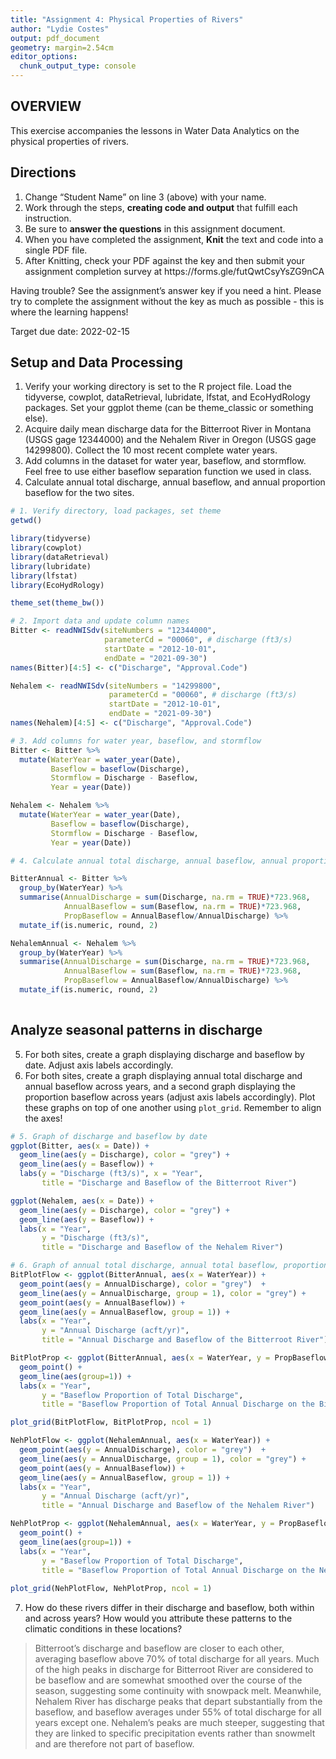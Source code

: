 ```yaml
---
title: "Assignment 4: Physical Properties of Rivers"
author: "Lydie Costes"
output: pdf_document
geometry: margin=2.54cm
editor_options: 
  chunk_output_type: console
---
```


## OVERVIEW

This exercise accompanies the lessons in Water Data Analytics on the physical properties of rivers. 

## Directions
1. Change "Student Name" on line 3 (above) with your name.
2. Work through the steps, **creating code and output** that fulfill each instruction.
3. Be sure to **answer the questions** in this assignment document.
4. When you have completed the assignment, **Knit** the text and code into a single PDF file.
5. After Knitting, check your PDF against the key and then submit your assignment completion survey at https://forms.gle/futQwtCsyYsZG9nCA

Having trouble? See the assignment's answer key if you need a hint. Please try to complete the assignment without the key as much as possible - this is where the learning happens!

Target due date: 2022-02-15

## Setup and Data Processing

1. Verify your working directory is set to the R project file. Load the tidyverse, cowplot, dataRetrieval, lubridate, lfstat, and EcoHydRology packages. Set your ggplot theme (can be theme_classic or something else).
2. Acquire daily mean discharge data for the Bitterroot River in Montana (USGS gage 12344000) and the Nehalem River in Oregon (USGS gage 14299800). Collect the 10 most recent complete water years.
3. Add columns in the dataset for water year, baseflow, and stormflow. Feel free to use either baseflow separation function we used in class. 
4. Calculate annual total discharge, annual baseflow, and annual proportion baseflow for the two sites.

```r
# 1. Verify directory, load packages, set theme
getwd()

library(tidyverse)
library(cowplot)
library(dataRetrieval)
library(lubridate)
library(lfstat)
library(EcoHydRology)

theme_set(theme_bw())

# 2. Import data and update column names
Bitter <- readNWISdv(siteNumbers = "12344000", 
                     parameterCd = "00060", # discharge (ft3/s) 
                     startDate = "2012-10-01", 
                     endDate = "2021-09-30")
names(Bitter)[4:5] <- c("Discharge", "Approval.Code")

Nehalem <- readNWISdv(siteNumbers = "14299800", 
                      parameterCd = "00060", # discharge (ft3/s) 
                      startDate = "2012-10-01", 
                      endDate = "2021-09-30")
names(Nehalem)[4:5] <- c("Discharge", "Approval.Code")

# 3. Add columns for water year, baseflow, and stormflow
Bitter <- Bitter %>%
  mutate(WaterYear = water_year(Date),
         Baseflow = baseflow(Discharge),
         Stormflow = Discharge - Baseflow, 
         Year = year(Date))

Nehalem <- Nehalem %>%
  mutate(WaterYear = water_year(Date),
         Baseflow = baseflow(Discharge),
         Stormflow = Discharge - Baseflow,
         Year = year(Date))

# 4. Calculate annual total discharge, annual baseflow, annual proportion baseflow

BitterAnnual <- Bitter %>%
  group_by(WaterYear) %>%
  summarise(AnnualDischarge = sum(Discharge, na.rm = TRUE)*723.968,
            AnnualBaseflow = sum(Baseflow, na.rm = TRUE)*723.968,
            PropBaseflow = AnnualBaseflow/AnnualDischarge) %>%
  mutate_if(is.numeric, round, 2)

NehalemAnnual <- Nehalem %>%
  group_by(WaterYear) %>%
  summarise(AnnualDischarge = sum(Discharge, na.rm = TRUE)*723.968,
            AnnualBaseflow = sum(Baseflow, na.rm = TRUE)*723.968,
            PropBaseflow = AnnualBaseflow/AnnualDischarge) %>%
  mutate_if(is.numeric, round, 2)
                     
```

## Analyze seasonal patterns in discharge

5. For both sites, create a graph displaying discharge and baseflow by date. Adjust axis labels accordingly.
6. For both sites, create a graph displaying annual total discharge and annual baseflow across years, and a second graph displaying the proportion baseflow across years (adjust axis labels accordingly). Plot these graphs on top of one another using `plot_grid`. Remember to align the axes!

```r
# 5. Graph of discharge and baseflow by date
ggplot(Bitter, aes(x = Date)) +
  geom_line(aes(y = Discharge), color = "grey") +
  geom_line(aes(y = Baseflow)) +
  labs(y = "Discharge (ft3/s)", x = "Year",
       title = "Discharge and Baseflow of the Bitterroot River")

ggplot(Nehalem, aes(x = Date)) +
  geom_line(aes(y = Discharge), color = "grey") +
  geom_line(aes(y = Baseflow)) +
  labs(x = "Year",
       y = "Discharge (ft3/s)",
       title = "Discharge and Baseflow of the Nehalem River")

# 6. Graph of annual total discharge, annual total baseflow, proportion
BitPlotFlow <- ggplot(BitterAnnual, aes(x = WaterYear)) +
  geom_point(aes(y = AnnualDischarge), color = "grey")  +
  geom_line(aes(y = AnnualDischarge, group = 1), color = "grey") +
  geom_point(aes(y = AnnualBaseflow)) +
  geom_line(aes(y = AnnualBaseflow, group = 1)) +
  labs(x = "Year",
       y = "Annual Discharge (acft/yr)",
       title = "Annual Discharge and Baseflow of the Bitterroot River") 

BitPlotProp <- ggplot(BitterAnnual, aes(x = WaterYear, y = PropBaseflow)) +
  geom_point() +
  geom_line(aes(group=1)) +
  labs(x = "Year",
       y = "Baseflow Proportion of Total Discharge",
       title = "Baseflow Proportion of Total Annual Discharge on the Bitterroot River")

plot_grid(BitPlotFlow, BitPlotProp, ncol = 1)

NehPlotFlow <- ggplot(NehalemAnnual, aes(x = WaterYear)) +
  geom_point(aes(y = AnnualDischarge), color = "grey")  +
  geom_line(aes(y = AnnualDischarge, group = 1), color = "grey") +
  geom_point(aes(y = AnnualBaseflow)) +
  geom_line(aes(y = AnnualBaseflow, group = 1)) +
  labs(x = "Year",
       y = "Annual Discharge (acft/yr)",
       title = "Annual Discharge and Baseflow of the Nehalem River") 

NehPlotProp <- ggplot(NehalemAnnual, aes(x = WaterYear, y = PropBaseflow)) +
  geom_point() +
  geom_line(aes(group=1)) +
  labs(x = "Year",
       y = "Baseflow Proportion of Total Discharge",
       title = "Baseflow Proportion of Total Annual Discharge on the Nehalem River")
  
plot_grid(NehPlotFlow, NehPlotProp, ncol = 1)

```

7. How do these rivers differ in their discharge and baseflow, both within and across years? How would you attribute these patterns to the climatic conditions in these locations?

> Bitterroot's discharge and baseflow are closer to each other, averaging baseflow above 70% of total discharge for all years. Much of the high peaks in discharge for Bitterroot River are considered to be baseflow and are somewhat smoothed over the course of the season, suggesting some continuity with snowpack melt. Meanwhile, Nehalem River has discharge peaks that depart substantially from the baseflow, and baseflow averages under 55% of total discharge for all years except one. Nehalem's peaks are much steeper, suggesting that they are linked to specific precipitation events rather than snowmelt and are therefore not part of baseflow. 
